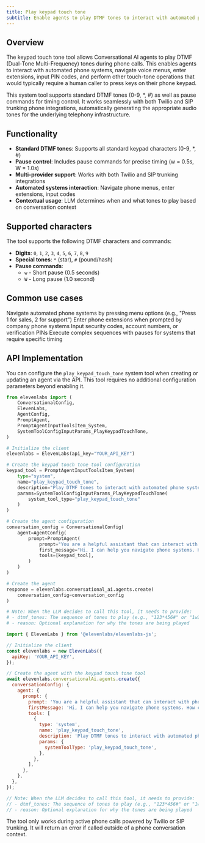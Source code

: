 ```yaml
---
title: Play keypad touch tone
subtitle: Enable agents to play DTMF tones to interact with automated phone systems and navigate menus.
---
```


## Overview

The keypad touch tone tool allows Conversational AI agents to play DTMF (Dual-Tone Multi-Frequency) tones during phone calls. This enables agents to interact with automated phone systems, navigate voice menus, enter extensions, input PIN codes, and perform other touch-tone operations that would typically require a human caller to press keys on their phone keypad.

This system tool supports standard DTMF tones (0-9, \*, #) as well as pause commands for timing control. It works seamlessly with both Twilio and SIP trunking phone integrations, automatically generating the appropriate audio tones for the underlying telephony infrastructure.

## Functionality

- **Standard DTMF tones**: Supports all standard keypad characters (0-9, \*, #)
- **Pause control**: Includes pause commands for precise timing (w = 0.5s, W = 1.0s)
- **Multi-provider support**: Works with both Twilio and SIP trunking integrations
- **Automated systems interaction**: Navigate phone menus, enter extensions, input codes
- **Contextual usage**: LLM determines when and what tones to play based on conversation context

<Markdown src="/snippets/keypad_touch_tone_custom_llm.mdx" />

## Supported characters

The tool supports the following DTMF characters and commands:

- **Digits**: `0`, `1`, `2`, `3`, `4`, `5`, `6`, `7`, `8`, `9`
- **Special tones**: `*` (star), `#` (pound/hash)
- **Pause commands**:
  - `w` - Short pause (0.5 seconds)
  - `W` - Long pause (1.0 second)

## Common use cases

<CardGroup cols={2}>
  <Card title="Phone menu navigation" icon="list">
    Navigate automated phone systems by pressing menu options (e.g., "Press 1 for sales, 2 for
    support")
  </Card>
  <Card title="Extension dialing" icon="phone">
    Enter phone extensions when prompted by company phone systems
  </Card>
  <Card title="PIN/Code entry" icon="key">
    Input security codes, account numbers, or verification PINs
  </Card>
  <Card title="Multi-step sequences" icon="steps">
    Execute complex sequences with pauses for systems that require specific timing
  </Card>
</CardGroup>

## API Implementation

You can configure the `play_keypad_touch_tone` system tool when creating or updating an agent via the API. This tool requires no additional configuration parameters beyond enabling it.

<CodeBlocks>

```python
from elevenlabs import (
    ConversationalConfig,
    ElevenLabs,
    AgentConfig,
    PromptAgent,
    PromptAgentInputToolsItem_System,
    SystemToolConfigInputParams_PlayKeypadTouchTone,
)

# Initialize the client
elevenlabs = ElevenLabs(api_key="YOUR_API_KEY")

# Create the keypad touch tone tool configuration
keypad_tool = PromptAgentInputToolsItem_System(
    type="system",
    name="play_keypad_touch_tone",
    description="Play DTMF tones to interact with automated phone systems.", # Optional custom description
    params=SystemToolConfigInputParams_PlayKeypadTouchTone(
        system_tool_type="play_keypad_touch_tone"
    )
)

# Create the agent configuration
conversation_config = ConversationalConfig(
    agent=AgentConfig(
        prompt=PromptAgent(
            prompt="You are a helpful assistant that can interact with phone systems.",
            first_message="Hi, I can help you navigate phone systems. How can I assist you today?",
            tools=[keypad_tool],
        )
    )
)

# Create the agent
response = elevenlabs.conversational_ai.agents.create(
    conversation_config=conversation_config
)

# Note: When the LLM decides to call this tool, it needs to provide:
# - dtmf_tones: The sequence of tones to play (e.g., "123*456#" or "1w2W3")
# - reason: Optional explanation for why the tones are being played
```

```javascript
import { ElevenLabs } from '@elevenlabs/elevenlabs-js';

// Initialize the client
const elevenlabs = new ElevenLabs({
  apiKey: 'YOUR_API_KEY',
});

// Create the agent with the keypad touch tone tool
await elevenlabs.conversationalAi.agents.create({
  conversationConfig: {
    agent: {
      prompt: {
        prompt: 'You are a helpful assistant that can interact with phone systems.',
        firstMessage: 'Hi, I can help you navigate phone systems. How can I assist you today?',
        tools: [
          {
            type: 'system',
            name: 'play_keypad_touch_tone',
            description: 'Play DTMF tones to interact with automated phone systems.', // Optional custom description
            params: {
              systemToolType: 'play_keypad_touch_tone',
            },
          },
        ],
      },
    },
  },
});

// Note: When the LLM decides to call this tool, it needs to provide:
// - dtmf_tones: The sequence of tones to play (e.g., "123*456#" or "1w2W3")
// - reason: Optional explanation for why the tones are being played
```

</CodeBlocks>

<Note>
  The tool only works during active phone calls powered by Twilio or SIP trunking. It will return an
  error if called outside of a phone conversation context.
</Note>
